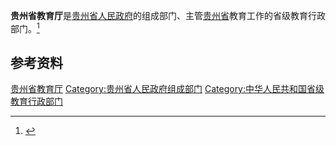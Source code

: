 {{Infobox PRCG
|机构名称 = 贵州省教育厅
|标志1    = Red star.svg
|标志1说明 =
|职位1    = 厅长
|人员1    = [[邹联克|邹联克]]
|职位2    = 副厅长
|人员2    = 黄　健{{wrap}}周　进{{wrap}}战　勇
|人数2    = 3
|成立时间 =
|业务上级 = [[中华人民共和国教育部|中华人民共和国教育部]]
|组织上级 = [[贵州省人民政府|贵州省人民政府]]
|机构类型 = 省级人民政府组成部门
|中共上级 = [[中国共产党贵州省委员会|中国共产党贵州省委员会]]
|中共本级 = 中国共产党贵州省教育局委员会
|行政级别 = 正地厅级
|前身     =
|地址1    = [[贵州省|贵州省]]
|邮编1    =
|网站     = 贵州省教育厅
|网址     = http://jyt.guizhou.gov.cn/
|电话1    =
|电话2    =
|传真1    =
|image1   =
|caption1 = 
}}

'''贵州省教育厅'''是[[贵州省人民政府|贵州省人民政府]]的组成部门、主管[[贵州省|贵州省]]教育工作的省级教育行政部门。<ref>{{Cite web|title=中华人民共和国教育法|url=http://www.moe.gov.cn/s78/A02/zfs__left/s5911/moe_619/201512/t20151228_226193.html|accessdate=2020-08-18|work=中华人民共和国教育部|archive-date=2020-02-22|archive-url=https://web.archive.org/web/20200222114538/http://www.moe.gov.cn/s78/A02/zfs__left/s5911/moe_619/201512/t20151228_226193.html|dead-url=no}}</ref>

== 参考资料 ==
{{reflist}}

{{贵州高等院校}}

[[Category:贵州省教育厅|]]
[[Category:贵州省人民政府组成部门|Category:贵州省人民政府组成部门]]
[[Category:中华人民共和国省级教育行政部门|Category:中华人民共和国省级教育行政部门]]